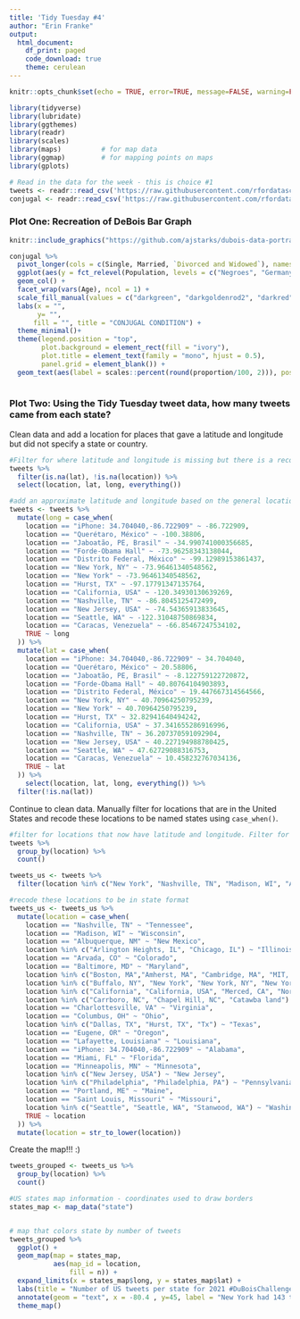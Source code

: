 ```yaml
---
title: 'Tidy Tuesday #4'
author: "Erin Franke"
output: 
  html_document:
    df_print: paged
    code_download: true
    theme: cerulean
---
```


```r
knitr::opts_chunk$set(echo = TRUE, error=TRUE, message=FALSE, warning=FALSE)
```

```r
library(tidyverse)     
library(lubridate)    
library(ggthemes)      
library(readr)
library(scales)
library(maps)          # for map data
library(ggmap)         # for mapping points on maps
library(gplots)
```

```r
# Read in the data for the week - this is choice #1
tweets <- readr::read_csv('https://raw.githubusercontent.com/rfordatascience/tidytuesday/master/data/2021/2021-06-15/tweets.csv')
conjugal <- readr::read_csv('https://raw.githubusercontent.com/rfordatascience/tidytuesday/master/data/2021/2021-02-16/conjugal.csv')
```

### Plot One: Recreation of DeBois Bar Graph 

```r
knitr::include_graphics("https://github.com/ajstarks/dubois-data-portraits/blob/master/challenge/challenge02/original-plate-10.jpg?raw=true")
```

```r
conjugal %>%
  pivot_longer(cols = c(Single, Married, `Divorced and Widowed`), names_to = "marriage_status", values_to = "proportion") %>%
  ggplot(aes(y = fct_relevel(Population, levels = c("Negroes", "Germany")), x=proportion, fill = marriage_status)) +
  geom_col() + 
  facet_wrap(vars(Age), ncol = 1) +
  scale_fill_manual(values = c("darkgreen", "darkgoldenrod2", "darkred"))+
  labs(x = "",
       y= "", 
      fill = "", title = "CONJUGAL CONDITION") +
  theme_minimal()+
  theme(legend.position = "top", 
        plot.background = element_rect(fill = "ivory"),
        plot.title = element_text(family = "mono", hjust = 0.5), 
        panel.grid = element_blank()) + 
  geom_text(aes(label = scales::percent(round(proportion/100, 2))), position = position_stack(.5), cex = 2, color = "white") 
  
```

### Plot Two: Using the Tidy Tuesday tweet data, how many tweets came from each state? 

Clean data and add a location for places that gave a latitude and longitude but did not specify a state or country. 
```r
#Filter for where latitude and longitude is missing but there is a recognizable location
tweets %>%
  filter(is.na(lat), !is.na(location)) %>%
  select(location, lat, long, everything()) 

#add an approximate latitude and longitude based on the general location given, remove tweets with no location that can be clearly identified 
tweets <- tweets %>%
  mutate(long = case_when(
    location == "iPhone: 34.704040,-86.722909" ~ -86.722909, 
    location == "Querétaro, México" ~ -100.38806, 
    location == "Jaboatão, PE, Brasil" ~ -34.990741000356685, 
    location == "Forde-Obama Hall" ~ -73.96258343138044, 
    location == "Distrito Federal, México" ~ -99.12989153861437, 
    location == "New York, NY" ~ -73.96461340548562, 
    location == "New York" ~ -73.96461340548562, 
    location == "Hurst, TX" ~ -97.17791347135764, 
    location == "California, USA" ~ -120.34930130639269, 
    location == "Nashville, TN" ~ -86.8045125472499, 
    location == "New Jersey, USA" ~ -74.54365913833645, 
    location == "Seattle, WA" ~ -122.31048750869834, 
    location == "Caracas, Venezuela" ~ -66.85467247534102, 
    TRUE ~ long
  )) %>%
  mutate(lat = case_when(
    location == "iPhone: 34.704040,-86.722909" ~ 34.704040,
    location == "Querétaro, México" ~ 20.58806, 
    location == "Jaboatão, PE, Brasil" ~ -8.122759122720872,
    location == "Forde-Obama Hall" ~ 40.80764104903893,
    location == "Distrito Federal, México" ~ 19.447667314564566, 
    location == "New York, NY" ~ 40.70964250795239, 
    location == "New York" ~ 40.70964250795239,
    location == "Hurst, TX" ~ 32.82941640494242, 
    location == "California, USA" ~ 37.341655286916996,
    location == "Nashville, TN" ~ 36.207370591092904, 
    location == "New Jersey, USA" ~ 40.227194988780425, 
    location == "Seattle, WA" ~ 47.62729088316753, 
    location == "Caracas, Venezuela" ~ 10.458232767034136, 
    TRUE ~ lat
  )) %>%
    select(location, lat, long, everything()) %>%
  filter(!is.na(lat))
```

Continue to clean data. Manually filter for locations that are in the United States and recode these locations to be named states using `case_when()`. 
```r
#filter for locations that now have latitude and longitude. Filter for locations in the US
tweets %>%
  group_by(location) %>%
  count()

tweets_us <- tweets %>%
  filter(location %in% c("New York", "Nashville, TN", "Madison, WI", "Albuquerque, NM", "Amherst, MA", "Arlington Heights, IL", "Arvada, CO", "Baltimore, MD", "Boston, MA", "Buffalo, NY", "California", "California, USA", "Cambridge, MA", "Carrboro, NC", "Catawba land", "Chapel Hill, NC", "Charlottesville, VA", "Chicago, IL", "Colorado", "Columbus, OH", "Dallas, TX", "Delaware", "Eugene, OR", "Forde-Obama Hall", "Huntington, NY", "Hurst, TX", "iPhone: 34.704040,-86.722909", "Lafayette, Louisiana", "Merced, CA", "Miami, FL", "Minneapolis, MN", "MIT, Cambridge", "New Jersey, USA", "New York", "New York, NY", "New York, USA", "New Yorker", "Northridge, CA", "Philadelphia", "Philadelphia, PA", "Portland, ME", "Saint Louis, Missouri", "San Diego", "Seattle", "Seattle, WA", "Stanwood, WA", "The City College of New York", "Tx", "Washington, DC"))

#recode these locations to be in state format
tweets_us <- tweets_us %>%
  mutate(location = case_when(
    location == "Nashville, TN" ~ "Tennessee", 
    location == "Madison, WI" ~ "Wisconsin", 
    location == "Albuquerque, NM" ~ "New Mexico", 
    location %in% c("Arlington Heights, IL", "Chicago, IL") ~ "Illinois", 
    location == "Arvada, CO" ~ "Colorado", 
    location == "Baltimore, MD" ~ "Maryland", 
    location %in% c("Boston, MA","Amherst, MA", "Cambridge, MA", "MIT, Cambridge") ~ "Massachusetts", 
    location %in% c("Buffalo, NY", "New York", "New York, NY", "New York, USA", "New Yorker",  "Huntington, NY", "Forde-Obama Hall", "The City College of New York") ~ "New York", 
    location %in% c("California", "California, USA", "Merced, CA", "Northridge, CA", "San Diego") ~ "California", 
    location %in% c("Carrboro, NC", "Chapel Hill, NC", "Catawba land") ~ "North Carolina", 
    location == "Charlottesville, VA" ~ "Virginia", 
    location == "Columbus, OH" ~ "Ohio", 
    location %in% c("Dallas, TX", "Hurst, TX", "Tx") ~ "Texas", 
    location == "Eugene, OR" ~ "Oregon", 
    location == "Lafayette, Louisiana" ~ "Louisiana", 
    location == "iPhone: 34.704040,-86.722909" ~ "Alabama", 
    location == "Miami, FL" ~ "Florida", 
    location == "Minneapolis, MN" ~ "Minnesota", 
    location %in% c("New Jersey, USA") ~ "New Jersey", 
    location %in% c("Philadelphia", "Philadelphia, PA") ~ "Pennsylvania", 
    location == "Portland, ME" ~ "Maine",
    location == "Saint Louis, Missouri" ~ "Missouri", 
    location %in% c("Seattle", "Seattle, WA", "Stanwood, WA") ~ "Washington", 
    TRUE ~ location
  )) %>%
  mutate(location = str_to_lower(location))
```

Create the map!!! :) 
```r
tweets_grouped <- tweets_us %>%
  group_by(location) %>%
  count()

#US states map information - coordinates used to draw borders
states_map <- map_data("state")


# map that colors state by number of tweets
tweets_grouped %>% 
  ggplot() +
  geom_map(map = states_map,
           aes(map_id = location,
               fill = n)) +
  expand_limits(x = states_map$long, y = states_map$lat) + 
  labs(title = "Number of US tweets per state for 2021 #DuBoisChallenge", fill = "", caption = "States that did not tweet are left white. \nPlot created by Erin Franke, data from #DuBoisChalllenge 2021 Twitter Metrics by Sekou Tyler")+
  annotate(geom = "text", x = -80.4 , y=45, label = "New York had 143 tweets, \n87.4% of which were by \n@AlDatavizguy! Next closest was \nTennessee at 33 tweets", fontface="bold", cex = 2) + 
  theme_map()
```
